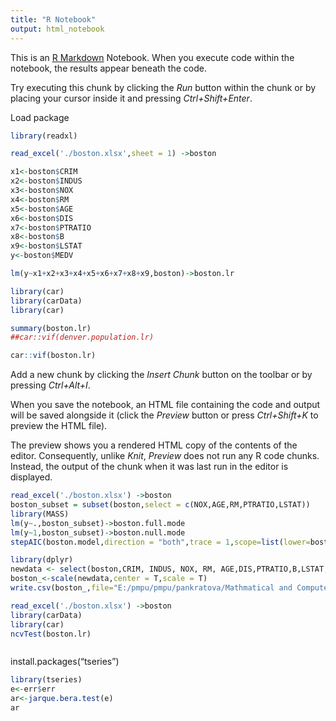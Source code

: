 ```yaml
---
title: "R Notebook"
output: html_notebook
---
```


This is an [R Markdown](http://rmarkdown.rstudio.com) Notebook. When you execute code within the notebook, the results appear beneath the code. 

Try executing this chunk by clicking the *Run* button within the chunk or by placing your cursor inside it and pressing *Ctrl+Shift+Enter*. 

Load package
```r
library(readxl)
```
```r
read_excel('./boston.xlsx',sheet = 1) ->boston 

x1<-boston$CRIM
x2<-boston$INDUS
x3<-boston$NOX
x4<-boston$RM
x5<-boston$AGE
x6<-boston$DIS
x7<-boston$PTRATIO
x8<-boston$B
x9<-boston$LSTAT
y<-boston$MEDV

lm(y~x1+x2+x3+x4+x5+x6+x7+x8+x9,boston)->boston.lr

library(car)
library(carData)
library(car)

summary(boston.lr)
##car::vif(denver.population.lr)
```
```r
car::vif(boston.lr)
```
Add a new chunk by clicking the *Insert Chunk* button on the toolbar or by pressing *Ctrl+Alt+I*.

When you save the notebook, an HTML file containing the code and output will be saved alongside it (click the *Preview* button or press *Ctrl+Shift+K* to preview the HTML file).

The preview shows you a rendered HTML copy of the contents of the editor. Consequently, unlike *Knit*, *Preview* does not run any R code chunks. Instead, the output of the chunk when it was last run in the editor is displayed.

```r
read_excel('./boston.xlsx') ->boston 
boston_subset = subset(boston,select = c(NOX,AGE,RM,PTRATIO,LSTAT))
library(MASS)
lm(y~.,boston_subset)->boston.full.mode
lm(y~1,boston_subset)->boston.null.mode
stepAIC(boston.model,direction = "both",trace = 1,scope=list(lower=boston.null.mode,                                           upper=boston.full.mode))->boston.selected.model 

```


```r
library(dplyr)
newdata <- select(boston,CRIM, INDUS, NOX, RM, AGE,DIS,PTRATIO,B,LSTAT,MEDV)
boston_<-scale(newdata,center = T,scale = T)
write.csv(boston_,file="E:/pmpu/pmpu/pankratova/Mathmatical and Computer Forecasting/IN_work1/sd.csv")

```

```r
read_excel('./boston.xlsx') ->boston 
library(carData)
library(car)
ncvTest(boston.lr)



```
install.packages("tseries")
```r

library(tseries)
e<-err$err
ar<-jarque.bera.test(e)
ar
```